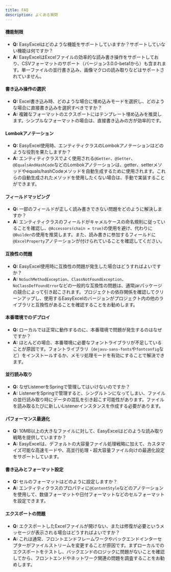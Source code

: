 ```yaml
---
title: FAQ
description: よくある質問
---
```


#### 機能制限
- **Q:** EasyExcelはどのような機能をサポートしていますか？サポートしていない機能は何ですか？
- **A:** EasyExcelはExcelファイルの効率的な読み書き操作をサポートしており、CSVフォーマットのサポート（バージョン3.0.0-beta1から）も含まれます。単一ファイルの並行書き込み、画像マクロの読み取りなどはサポートされていません。

#### 書き込み操作の選択
- **Q:** Excel書き込み時、どのような場合に埋め込みモードを選択し、どのような場合に直接書き込みを選択すべきですか？
- **A:** 複雑なフォーマットのエクスポートにはテンプレート埋め込みを推奨します。シンプルなフォーマットの場合は、直接書き込みの方が効率的です。

#### Lombokアノテーション
- **Q:** EasyExcel使用時、エンティティクラスのLombokアノテーションはどのような役割を果たしますか？
- **A:** エンティティクラスでよく使用される`@Getter`、`@Setter`、`@EqualsAndHashCode`などのLombokアノテーションは、getter、setterメソッドやequals/hashCodeメソッドを自動生成するために使用されます。これらの自動生成されたメソッドを使用したくない場合は、手動で実装することができます。

#### フィールドマッピング
- **Q:** 一部のフィールドが正しく読み書きできない問題をどのように解決しますか？
- **A:** エンティティクラスのフィールドがキャメルケースの命名規則に従っていることを確認し、`@Accessors(chain = true)`の使用を避け、代わりに`@Builder`の使用を推奨します。また、読み書きに参加するフィールドに`@ExcelProperty`アノテーションが付けられていることを確認してください。

#### 互換性の問題
- **Q:** EasyExcel使用時に互換性の問題が発生した場合はどうすればよいですか？
- **A:** `NoSuchMethodException`、`ClassNotFoundException`、`NoClassDefFoundError`などの一般的な互換性の問題は、通常jarパッケージの競合によって引き起こされます。プロジェクトの依存関係を確認してクリーンアップし、使用するEasyExcelのバージョンがプロジェクト内の他のライブラリと互換性があることを確認することをお勧めします。

#### 本番環境でのデプロイ
- **Q:** ローカルでは正常に動作するのに、本番環境で問題が発生するのはなぜですか？
- **A:** ほとんどの場合、本番環境に必要なフォントライブラリが不足していることが原因です。フォントライブラリ（`dejavu-sans-fonts`や`fontconfig`など）をインストールするか、メモリ処理モードを有効にすることで解決できます。

#### 並行読み取り
- **Q:** なぜListenerをSpringで管理してはいけないのですか？
- **A:** ListenerをSpringで管理すると、シングルトンになってしまい、ファイルの並行読み取り時にデータの混乱を引き起こす可能性があります。ファイルを読み取るたびに新しいListenerインスタンスを作成する必要があります。

#### パフォーマンス最適化
- **Q:** 10MB以上の大きなファイルに対して、EasyExcelはどのような読み取り戦略を提供していますか？
- **A:** EasyExcelは、デフォルトの大容量ファイル処理戦略に加えて、カスタマイズ可能な高速モードや、高並行処理・超大容量ファイル向けの最適化設定をサポートしています。

#### 書き込みとフォーマット設定
- **Q:** セルのフォーマットはどのように設定しますか？
- **A:** エンティティクラスのプロパティに`@ContentStyle`などのアノテーションを使用して、数値フォーマットや日付フォーマットなどのセルフォーマットを設定できます。

#### エクスポートの問題
- **Q:** エクスポートしたExcelファイルが開けない、または修復が必要というメッセージが表示される場合はどうすればよいですか？
- **A:** これは通常、フロントエンドフレームワークやバックエンドインターセプターがファイルストリームを変更することが原因です。まずローカルでのエクスポートをテストし、バックエンドのロジックに問題がないことを確認してから、フロントエンドやネットワーク関連の問題を調査することをお勧めします。
